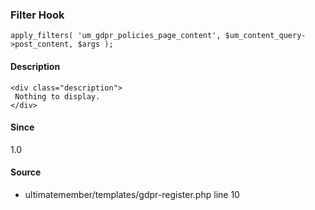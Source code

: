 
<UMBreadCrumb type="filter"/>

### Filter Hook    
    
```
apply_filters( 'um_gdpr_policies_page_content', $um_content_query->post_content, $args );
```

#### Description
    <div class="description">
     Nothing to display.
    </div>

#### Since
<div class="description">
1.0
</div>

#### Source
  - <Link href="https://github.com/ultimatemember/ultimatemember/tree/2.5.0/templates/gdpr-register.php#L10">ultimatemember/templates/gdpr-register.php</Link> <Link href="https://github.com/ultimatemember/ultimatemember/tree/2.5.0/templates/gdpr-register.php#L10">line 10</Link>

